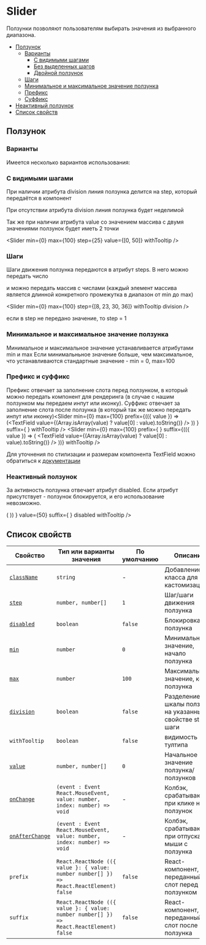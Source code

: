 

# Slider

Ползунки позволяют пользователям выбирать значения из выбранного диапазона.

- [Ползунок](#Ползунок)
  - [Варианты](#варианты)
    - [С видимыми шагами](#разделенный)
    - [Без выделенных шагов](#целый)
    - [Двойной ползунок](#двойной)
  - [Шаги](#шаги)
  - [Минимальное и максимальное значение ползунка](#минимальное-и-максимальное-значение)
  - [Префикс](#префикс)
  - [Суффикс](#суффикс)
- [Неактивный ползунок](#неактивный-ползунок)
- [Список свойств](#свойства)

## Ползунок

### Варианты

Имеется несколько вариантов использования:

### С видимыми шагами

При наличии атрибута division линия ползунка делится на step, который передаётся в компонент

<Slider min={0} max={100} step={25} withTooltip division />

При отсутствии атрибута division линия ползунка будет неделимой

<Slider min={0} max={100} step={25} withTooltip />

Так же при наличии атрибута value со значением массива с двумя значениями ползунок будет иметь 2 точки

<Slider min={0} max={100} step={25} value={[0, 50]} withTooltip />

### Шаги

Шаги движения ползунка передаются в атрибут steps. В него можно передать число

<Slider min={0} max={100} step={10} withTooltip division />

и можно передать массив с числами (каждый элемент массива является длинной конкретного промежутка в диапазон от min до max)

<Slider min={0} max={100} step={[8, 23, 30, 36]} withTooltip division />

если в step не передано значение, то step = 1

<Slider min={0} max={100} withTooltip division />

### Минимальное и максимальное значение ползунка

Минимальное и максимальное значение устанавливается атрибутами min и max
Если минимальньное значение больше, чем максимальное, что устанавливаются стандартные значение - min = 0, max=100

### Префикс и суффикс

Префикс отвечает за заполнение слота перед ползунком, в который можно передать компонент для рендеринга (в случае с нашим ползунком мы передаем инпут или иконку).
Суффикс отвечает за заполнение слота после ползунка (в который так же можно передать инпут или иконку)<Slider
min={0}
max={100}
prefix={(({ value }) => (<TextField value={(Array.isArray(value) ? value[0] : value).toString()} />
))
}
suffix={
<IconSettings />}
withTooltip
/>
<Slider 
  min={0} 
  max={100} 
  prefix={<IconSettings />
}
suffix={(({ value }) => (
<TextField value={(Array.isArray(value) ? value[0] : value).toString()} />
))}
withTooltip
/>

Для уточнения по стилизации и размерам компонента TextField можно обратиться к [документации](??path=/docs/components-textfield--playground)

### Неактивный ползунок

За активность ползунка отвечает атрибут disabled. Если атрибут присутствует - ползунок блокируется, и его использование невозможно.

<Slider min={0} max={100} value={50} step={25} withTooltip disabled />
<Slider min={0} max={100} value={25} step={25} withTooltip division disabled />
<Slider min={0} max={100} step={10} value={[20, 70]} withTooltip division disabled /><Slider
min={0}
max={100}
prefix={(({ value }) => (
<TextField value={(Array.isArray(value) ? value[0] : value).toString()} />
))
}
value={50}
suffix={
<IconSettings />}
disabled
withTooltip
/>

## Список свойств

| Свойство                                               | Тип или варианты значения                                                               | По умолчанию | Описание                                                    |
| ------------------------------------------------------ | --------------------------------------------------------------------------------------- | ------------ | ----------------------------------------------------------- |
| [`className`](#класс)                                  | `string`                                                                                | -            | Добавление класса для кастомизации                          |
| [`step`](#внешний-вид)                                 | `number, number[]`                                                                      | `1`          | Шаг/шаги движения ползунка                                  |
| [`disabled`](#disabled)                                | `boolean`                                                                               | `false`      | Блокировка ползунка                                         |
| [`min`](#Минимальное-и-максимальное-значение-ползунка) | `number`                                                                                | `0`          | Минимально значение, начало ползунка                        |
| [`max`](#Минимальное-и-максимальное-значение-ползунка) | `number`                                                                                | `100`        | Максимальное значение, конец ползунка                       |
| [`division`](#деление)                                 | `boolean`                                                                               | `false`      | Разделение шкалы ползунка на указанный в свойстве step шаги |
| `withTooltip`                                          | `boolean`                                                                               | `false`      | видимость тултипа                                           |
| [`value`](#значение)                                   | `number, number[]`                                                                      | `0`          | Начальное значение ползунка/ползунков                       |
| [`onChange`](#размер-иконки)                           | `(event : Event React.MouseEvent, value: number, index: number) => void`                | -            | Колбэк, срабатывающий при клике на ползунок                 |
| [`onAfterChange`](#размер-иконки)                      | `(event : Event React.MouseEvent, value: number, index: number) => void`                | -            | Колбэк, срабатывающий при отпускании мыши с ползунка        |
| `prefix`                                               | `React.ReactNode (({ value }: { value: number number[] }) => React.ReactElement) false` | `false`      | React-компонент, переданный в слот перед ползунком          |
| `suffix`                                               | `React.ReactNode (({ value }: { value: number number[] }) => React.ReactElement) false` | `false`      | React-компонент, переданный в слот после ползунка           |
